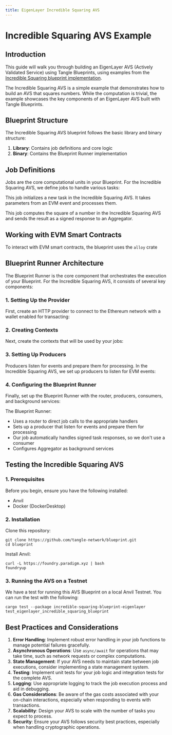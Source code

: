```yaml
---
title: EigenLayer Incredible Squaring AVS
---
```



# Incredible Squaring AVS Example

## Introduction

This guide will walk you through building an EigenLayer AVS (Actively Validated Service) using Tangle Blueprints, using examples from the
[Incredible Squaring blueprint implementation](https://github.com/tangle-network/blueprint/tree/main/examples/incredible-squaring-eigenlayer).

The Incredible Squaring AVS is a simple example that demonstrates how to build an AVS that squares numbers. While the computation is trivial, the example showcases the key components of an EigenLayer AVS built with Tangle Blueprints.

## Blueprint Structure

The Incredible Squaring AVS blueprint follows the basic library and binary structure:

1. **Library**: Contains job definitions and core logic
2. **Binary**: Contains the Blueprint Runner implementation

## Job Definitions

Jobs are the core computational units in your Blueprint. For the Incredible Squaring AVS, we define jobs to handle various tasks:

<GithubFileReaderDisplay
  url="https://github.com/tangle-network/blueprint/blob/d47f974b008712787982366a7ff1945d67e0035f/examples/incredible-squaring-eigenlayer/src/jobs/initialize_task.rs"
  fromLine={13}
  toLine={46}
  title="Initialize Task Job Definition"
/>

This job initializes a new task in the Incredible Squaring AVS. It takes parameters from an EVM event and processes them.

<GithubFileReaderDisplay
  url="https://github.com/tangle-network/blueprint/blob/d47f974b008712787982366a7ff1945d67e0035f/examples/incredible-squaring-eigenlayer/src/jobs/compute_x_square.rs"
  fromLine={21}
  toLine={109}
  title="Compute X Square Job Definition"
/>

This job computes the square of a number in the Incredible Squaring AVS and sends the result as a signed response to an Aggregator.

## Working with EVM Smart Contracts

To interact with EVM smart contracts, the blueprint uses the `alloy` crate

<GithubFileReaderDisplay
  url="https://github.com/tangle-network/blueprint/blob/d47f974b008712787982366a7ff1945d67e0035f/examples/incredible-squaring-eigenlayer/src/lib.rs"
  fromLine={27}
  toLine={41}
  title="Contract Definitions using Alloy's sol! macro"
/>

## Blueprint Runner Architecture

The Blueprint Runner is the core component that orchestrates the execution of your Blueprint. For the Incredible Squaring AVS, it consists of several key components:

### 1. Setting Up the Provider

First, create an HTTP provider to connect to the Ethereum network with a wallet enabled for transacting:

<GithubFileReaderDisplay
  url="https://github.com/tangle-network/blueprint/blob/d47f974b008712787982366a7ff1945d67e0035f/examples/incredible-squaring-eigenlayer/src/main.rs"
  fromLine={32}
  toLine={36}
  title="Provider Setup"
/>

### 2. Creating Contexts

Next, create the contexts that will be used by your jobs:

<GithubFileReaderDisplay
  url="https://github.com/tangle-network/blueprint/blob/d47f974b008712787982366a7ff1945d67e0035f/examples/incredible-squaring-eigenlayer/src/main.rs"
  fromLine={39}
  toLine={43}
  title="Context Creation"
/>

### 3. Setting Up Producers

Producers listen for events and prepare them for processing. In the Incredible Squaring AVS, we set up producers to listen for EVM events:

<GithubFileReaderDisplay
  url="https://github.com/tangle-network/blueprint/blob/d47f974b008712787982366a7ff1945d67e0035f/examples/incredible-squaring-eigenlayer/src/main.rs"
  fromLine={63}
  toLine={69}
  title="Producer Setup"
/>

### 4. Configuring the Blueprint Runner

Finally, set up the Blueprint Runner with the router, producers, consumers, and background services:

<GithubFileReaderDisplay
  url="https://github.com/tangle-network/blueprint/blob/d47f974b008712787982366a7ff1945d67e0035f/examples/incredible-squaring-eigenlayer/src/main.rs"
  fromLine={72}
  toLine={86}
  title="BlueprintRunner Setup"
/>

The Blueprint Runner:

- Uses a router to direct job calls to the appropriate handlers
- Sets up a producer that listen for events and prepare them for processing
- Our job automatically handles signed task responses, so we don't use a consumer
- Configures Aggregator as background services

## Testing the Incredible Squaring AVS

### 1. Prerequisites

Before you begin, ensure you have the following installed:

- Anvil
- Docker (DockerDesktop)

### 2. Installation

Clone this repository:

```shell
git clone https://github.com/tangle-network/blueprint.git
cd blueprint
```

Install Anvil:

```shell
curl -L https://foundry.paradigm.xyz | bash
foundryup
```

### 3. Running the AVS on a Testnet

We have a test for running this AVS Blueprint on a local Anvil Testnet. You can run the test with the following:

```shell
cargo test --package incredible-squaring-blueprint-eigenlayer test_eigenlayer_incredible_squaring_blueprint
```

## Best Practices and Considerations

1. **Error Handling**: Implement robust error handling in your job functions to manage potential failures gracefully.
2. **Asynchronous Operations**: Use `async/await` for operations that may take time, such as network requests or complex computations.
3. **State Management**: If your AVS needs to maintain state between job executions, consider implementing a state management system.
4. **Testing**: Implement unit tests for your job logic and integration tests for the complete AVS.
5. **Logging**: Use appropriate logging to track the job execution process and aid in debugging.
6. **Gas Considerations**: Be aware of the gas costs associated with your on-chain interactions, especially when responding to events with transactions.
7. **Scalability**: Design your AVS to scale with the number of tasks you expect to process.
8. **Security**: Ensure your AVS follows security best practices, especially when handling cryptographic operations.
